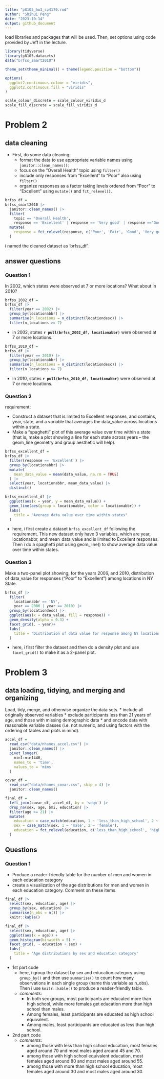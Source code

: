 ```yaml
---
title: "p8105_hw3_sp4170.rmd"
author: "Shihui Peng"
date: "2023-10-14"
output: github_document
---
```

load libraries and packages that will be used. Then, set options using code provided by Jeff in the lecture.
```r
library(tidyverse)
library(p8105.datasets)
data("brfss_smart2010")

theme_set(theme_minimal() + theme(legend.position = "bottom"))

options(
  ggplot2.continuous.colour = "viridis",
  ggplot2.continuous.fill = "viridis"
)

scale_colour_discrete = scale_colour_viridis_d
scale_fill_discrete = scale_fill_viridis_d
```


# Problem 2

## data cleaning

* First, do some data cleaning:
  * format the data to use appropriate variable names using `janitor::clean_names()`;
  * focus on the “Overall Health” topic using `filter()`
  * include only responses from “Excellent” to “Poor” also using `filter()`
  * organize responses as a factor taking levels ordered from “Poor” to “Excellent” using `mutate()` and `fct_relevel()`.
  
```r
brfss_df =
brfss_smart2010 |> 
  janitor::clean_names() |> 
  filter(
    topic == 'Overall Health', 
    response == 'Excellent' | response == 'Very good' | response =='Good' | response == 'Fair' | response == 'Poor') |> 
  mutate(
    response = fct_relevel(response, c('Poor', 'Fair', 'Good', 'Very good', 'Excellent'))
  )
```

i named the cleaned dataset as 'brfss_df'.

## answer questions

### Question 1

In 2002, which states were observed at 7 or more locations? What about in 2010?

```r
brfss_2002_df =
brfss_df |> 
  filter(year == 2002) |> 
  group_by(locationabbr) |> 
  summarise(n_locations = n_distinct(locationdesc)) |> 
  filter(n_locations >= 7)
```

* in 2002, states **`r pull(brfss_2002_df, locationabbr)`** were observed at 7 or more locations.

```r
brfss_2010_df =
brfss_df |> 
  filter(year == 2010) |> 
  group_by(locationabbr) |> 
  summarise(n_locations = n_distinct(locationdesc)) |> 
  filter(n_locations >= 7)
```

* in 2010, states **`r pull(brfss_2010_df, locationabbr)`** were observed at 7 or more locations.

### Question 2

requirement:

* Construct a dataset that is limited to Excellent responses, and contains, year, state, and a variable that averages the data_value across locations within a state. 
* Make a “spaghetti” plot of this average value over time within a state (that is, make a plot showing a line for each state across years – the geom_line geometry and group aesthetic will help).

```r
brfss_excellent_df =
brfss_df |> 
  filter(response == 'Excellent') |> 
  group_by(locationabbr) |> 
  mutate(
    mean_data_value = mean(data_value, na.rm = TRUE)
  ) |> 
  select(year, locationabbr, mean_data_value) |> 
  distinct()

brfss_excellent_df |> 
  ggplot(aes(x = year, y = mean_data_value)) +
  geom_line(aes(group = locationabbr, color = locationabbr)) +
  labs(
    title = "Average data value over time within states"
  )
```

* here, i first create a dataset `brfss_excellent_df` following the requirement. This new dataset only have 3 variables, which are year, locationabbr, and mean_data_value and is limited to Excellent responses. Then i do a spaghetti plot using geom_line() to show average data value over time within states.

### Question 3

Make a two-panel plot showing, for the years 2006, and 2010, distribution of data_value for responses (“Poor” to “Excellent”) among locations in NY State.

```r
brfss_df |> 
  filter(
    locationabbr == 'NY',
    year == 2006 | year == 2010) |> 
  group_by(locationdesc) |> 
  ggplot(aes(x = data_value, fill = response)) +
  geom_density(alpha = 0.3) +
  facet_grid(. ~ year)+
  labs(
    title = "Distribution of data value for response among NY locations"
  )
```

* here, i first filter the dataset and then do a density plot and use `facet_grid()` to make it as a 2-panel plot.


# Problem 3

## data loading, tidying, and merging and organizing

Load, tidy, merge, and otherwise organize the data sets. 
* include all originally observed variables
* exclude participants less than 21 years of age, and those with missing demographic data
* and encode data with reasonable variable classes (i.e. not numeric, and using factors with the ordering of tables and plots in mind).

```r
accel_df = 
  read_csv("data/nhanes_accel.csv") |> 
  janitor::clean_names() |> 
  pivot_longer(
    min1:min1440,
    names_to = 'time',
    values_to = 'mims'
  )

covar_df =
  read_csv("data/nhanes_covar.csv", skip = 4) |> 
  janitor::clean_names()

final_df =
  left_join(covar_df, accel_df, by = 'seqn') |> 
  drop_na(sex, age, bmi, education) |> 
  filter(age >= 21) |> 
  mutate(
    education = case_match(education, 1 ~ 'less_than_high_school', 2 ~ 'high_school_equivalent', 3 ~ 'more_than_high_school'),
    sex = case_match(sex, 1 ~ 'male', 2 ~ 'female'),
    education = fct_relevel(education, c('less_than_high_school', 'high_school_equivalent', 'more_than_high_school'))
  )
```

## Questions

### Question 1

* Produce a reader-friendly table for the number of men and women in each education category
* create a visualization of the age distributions for men and women in each education category. Comment on these items.

```r
final_df |> 
  select(sex, education, age) |> 
  group_by(sex, education) |> 
  summarise(n_obs = n()) |>
  knitr::kable()

final_df |> 
  select(sex, education, age) |> 
  ggplot(aes(x = age)) +
  geom_histogram(binwidth = 5) +
  facet_grid(. ~ education + sex) +
  labs(
    title = 'Age distributions by sex and education category'
  )

```

* 1st part code
  * here, i group the dataset by sex and education category using `group_by()` and then use `summarise()` to count how many observations in each single group (name this variable as n_obs). Then i use `knitr::kable()` to produce a reader-friendly table.
  * *comments*: 
    * In both sex groups, most participants are educated more than high school, while more females get education more than high school than males.
    * Among females, least participants are educated as high school equivalent.
    * Among males, least participants are educated as less than high school.
  
* 2nd part code
  * *comments*: 
    * among those with less than high school education, most females aged around 70 and most males aged around 45 and 70.
    * among those with high school equivalent education, most females aged around 80 and most males aged around 55.
    * among those with more than high school education, most females aged around 30 and most males aged around 30.







